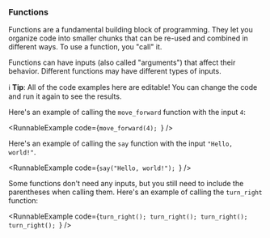 
### Functions

Functions are a fundamental building block of programming. They
let you organize code into smaller chunks that can be re-used
and combined in different ways. To use a function, you "call" it.

Functions can have inputs (also called "arguments") that affect
their behavior. Different functions may have different types of
inputs.

ℹ️ **Tip**: All of the code examples here are editable! You can
change the code and run it again to see the results.

Here's an example of calling the `move_forward` function with
the input `4`:

<RunnableExample
  code={`move_forward(4);
`}
/>

Here's an example of calling the `say` function with the
input `"Hello, world!"`.

<RunnableExample
  code={`say("Hello, world!");
`}
/>

Some functions don't need any inputs, but you still need to include the
parentheses when calling them. Here's an example of calling the `turn_right`
function:

<RunnableExample
  code={`turn_right();
turn_right();
turn_right();
turn_right();
`}
/>
